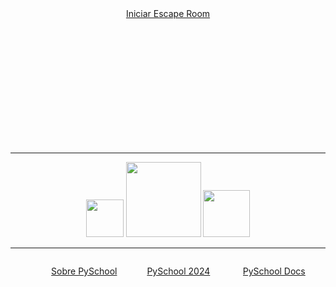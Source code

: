 
<div style="height: 200px;"></div>

<center>
<a href="rooms/0.html" class="btn btn-warning btn-lg w-100"> Iniciar Escape Room</a>
</center>

<!-- Large jump -->
<div style="height: 200px;"></div>

---

<center>
<a href="https://pythonchile.cl" target="_blank"><img src="./images/pythonchile.png" height="60"></a>
<a href="https://pyschool.cl" target="_blank"><img src="./images/cover.png" height="120"></a>
<a href="https://www.duoc.cl/sedes/valparaiso/" target="_blank"><img src="./images/DUOC_1.png" height="75"></a>
</center>

---

:::: {.columns}
::: {.column width="10%"}
:::
::: {.column width="30%"}
[Sobre PySchool](pyschool.html)
:::
::: {.column width="30%"}
[PySchool 2024](pyschool2024/index.html)
:::
::: {.column width="30%"}
[PySchool Docs](howto.html)
:::
:::